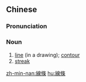{{also|线条}}
==Chinese==
{{zh-forms|s=线条}}

===Pronunciation===
{{zh-pron
|m=xiàntiáo
|c=sin3 tiu4
|h=pfs=sien-thiàu
|mn=sòaⁿ-tiâu
|cat=n
}}

===Noun===
{{zh-noun}}

# [[line]] (in a drawing); [[contour]]
# [[streak]]

[[zh-min-nan:線條]]
[[hu:線條]]